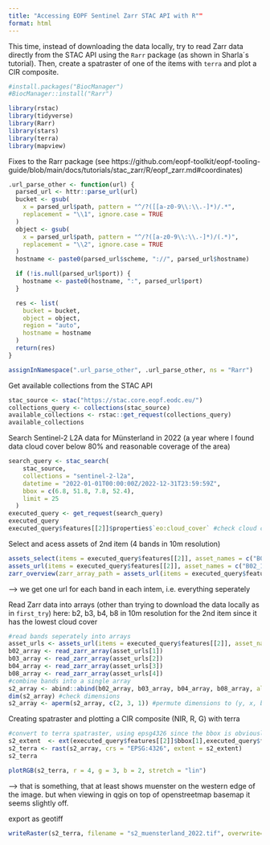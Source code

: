```yaml
---
title: "Accessing EOPF Sentinel Zarr STAC API with R""
format: html
---
```



This time, instead of downloading the data locally, try to read Zarr data directly from the STAC API using the `Rarr` package (as shown in Sharla´s tutorial). 
Then, create a spatraster of one of the items with `terra` and plot a CIR composite.

```r
#install.packages("BiocManager")
#BiocManager::install("Rarr")

```

```r
library(rstac)
library(tidyverse)
library(Rarr)
library(stars)
library(terra)
library(mapview)
```

Fixes to the Rarr package (see https://github.com/eopf-toolkit/eopf-tooling-guide/blob/main/docs/tutorials/stac_zarr/R/eopf_zarr.md#coordinates)
```r
.url_parse_other <- function(url) {
  parsed_url <- httr::parse_url(url)
  bucket <- gsub(
    x = parsed_url$path, pattern = "^/?([[a-z0-9\\:\\.-]*)/.*",
    replacement = "\\1", ignore.case = TRUE
  )
  object <- gsub(
    x = parsed_url$path, pattern = "^/?([a-z0-9\\:\\.-]*)/(.*)",
    replacement = "\\2", ignore.case = TRUE
  )
  hostname <- paste0(parsed_url$scheme, "://", parsed_url$hostname)

  if (!is.null(parsed_url$port)) {
    hostname <- paste0(hostname, ":", parsed_url$port)
  }

  res <- list(
    bucket = bucket,
    object = object,
    region = "auto",
    hostname = hostname
  )
  return(res)
}

assignInNamespace(".url_parse_other", .url_parse_other, ns = "Rarr")
```

Get available collections from the STAC API
```r
stac_source <- stac("https://stac.core.eopf.eodc.eu/")
collections_query <- collections(stac_source)
available_collections <- rstac::get_request(collections_query)
available_collections
```

Search Sentinel-2 L2A data for Münsterland in 2022 (a year where I found data cloud cover below 80% and reasonable coverage of the area)

```r
search_query <- stac_search(
    stac_source,
    collections = "sentinel-2-l2a",
    datetime = "2022-01-01T00:00:00Z/2022-12-31T23:59:59Z",
    bbox = c(6.8, 51.8, 7.8, 52.4),
    limit = 25
  )
executed_query <- get_request(search_query)
executed_query
executed_query$features[[2]]$properties$`eo:cloud_cover` #check cloud cover of second item
```

Select and acess assets of 2nd item (4 bands in 10m resolution)

```r
assets_select(items = executed_query$features[[2]], asset_names = c("B02_10m", "B03_10m", "B04_10m", "B08_10m")) #select assets
assets_url(items = executed_query$features[[2]], asset_names = c("B02_10m", "B03_10m", "B04_10m", "B08_10m")) #get urls
zarr_overview(zarr_array_path = assets_url(items = executed_query$features[[2]], asset_names = c("B02_10m", "B03_10m", "B04_10m", "B08_10m"))[1]) #get zarr overview of  first asset 
```
--> we get one url for each band in each intem, i.e. everything seperately 

Read Zarr data into arrays (other than trying to download the data locally as in `first_try`)
here: b2, b3, b4, b8 in 10m resolution for the 2nd item since it has the lowest cloud cover
```r
#read bands seperately into arrays
asset_urls <- assets_url(items = executed_query$features[[2]], asset_names = c("B02_10m", "B03_10m", "B04_10m", "B08_10m"))
b02_array <- read_zarr_array(asset_urls[1])
b03_array <- read_zarr_array(asset_urls[2])
b04_array <- read_zarr_array(asset_urls[3])
b08_array <- read_zarr_array(asset_urls[4])
#combine bands into a single array
s2_array <- abind::abind(b02_array, b03_array, b04_array, b08_array, along = 0)
dim(s2_array) #check dimensions
s2_array <- aperm(s2_array, c(2, 3, 1)) #permute dimensions to (y, x, band)
```

Creating spatraster and plotting a CIR composite (NIR, R, G) with terra
```r
#convert to terra spatraster, using epsg4326 since the bbox is obviously given in lon/lat
s2_extent  <- ext(executed_query$features[[2]]$bbox[1],executed_query$features[[2]]$bbox[3],executed_query$features[[2]]$bbox[2],executed_query$features[[2]]$bbox[4])
s2_terra <- rast(s2_array, crs = "EPSG:4326", extent = s2_extent)
s2_terra

plotRGB(s2_terra, r = 4, g = 3, b = 2, stretch = "lin")

```
--> that is something, that at least shows muenster on the western edge of the image. but when viewing in qgis on top of openstreetmap basemap it seems slightly off.


export as geotiff
```r
writeRaster(s2_terra, filename = "s2_muensterland_2022.tif", overwrite=TRUE)
```